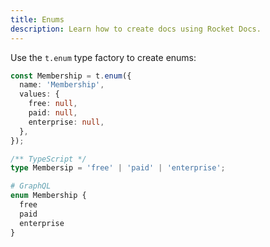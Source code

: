 ```yaml
---
title: Enums
description: Learn how to create docs using Rocket Docs.
---
```


<!-- TODO: update the description -->

<!-- TODO: break the text blocks and make them more readable -->
<!-- TODO: codeblock all technical terms -->

<!-- TODO: explain more here -->

Use the `t.enum` type factory to create enums:

```ts
const Membership = t.enum({
  name: 'Membership',
  values: {
    free: null,
    paid: null,
    enterprise: null,
  },
});
```

```ts
/** TypeScript */
type Membersip = 'free' | 'paid' | 'enterprise';
```

```graphql
# GraphQL
enum Membership {
  free
  paid
  enterprise
}
```
